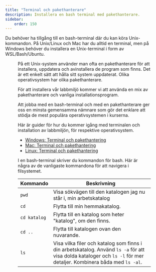 ```yaml
---
title: "Terminal och pakethanterare"
description: Installera en bash terminal med pakethanterare.
sidebar:
    order: 150
---
```



<YouTube id="xBVVvwh_cxw" />

Du behöver ha tillgång till en bash-terminal där du kan köra Unix-kommandon. På Unix/Linux och Mac har du alltid en terminal, men på Windows behöver du installera en Unix-terminal i form av WSL/Bash/Ubuntu.


<Figure
    src={terminal1}
    caption="En terminal som kör kommandot cowsay."
/>

På ett Unix-system använder man ofta en pakethanterare för att installera, uppdatera och avinstallera de program som finns. Det är ett enkelt sätt att hålla sitt system uppdaterat. Olika operativsystem har olika pakethanterare.

För att installera vår labbmiljö kommer vi att använda en mix av pakethanterare och vanliga installationsprogram.

Att jobba med en bash-terminal och med en pakethanterare ger oss en minsta gemensamma nämnare som gör det enklare att stödja de mest populära operativsystemen i kurserna.

Här är guider för hur du kommer igång med terminalen och installation av labbmiljön, för respektive operativsystem.

* [Windows: Terminal och pakethantering](/website/laromaterial/labbmiljo/terminal-windows)
* [Mac: Terminal och pakethantering](/website/laromaterial/labbmiljo/terminal-mac)
* [Linux: Terminal och pakethantering](/website/laromaterial/labbmiljo/terminal-linux)

I en bash-terminal skriver du kommandon för bash. Här är några av de vanligaste kommandona för att navigera i filsystemet.

| Kommando | Beskrivning |
|----------|-------------|
| `pwd`    | Visa sökvägen till den katalogen jag nu står i, min arbetskatalog |
| `cd`     | Flytta till min hemmakatalog. |
| `cd katalog` | Flytta till en katalog som heter "katalog", om den finns. |
| `cd ..`  | Flytta till katalogen ovan den nuvarande. |
| `ls`  | Visa vilka filer och katalog som finns i din arbetskatalog. Använd `ls -a` för att visa dolda kataloger och `ls -l` för mer detaljer. Kombinera båda med `ls -al`. |
